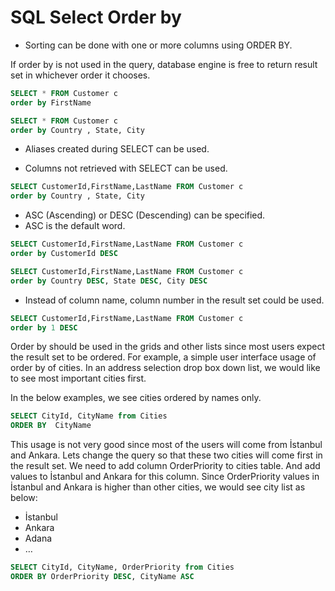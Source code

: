 # SQL Select Order by

- Sorting can be done with one or more columns using ORDER BY.

If order by is not used in the query, database engine is free to return result set in whichever order it chooses.

``` sql
SELECT * FROM Customer c 
order by FirstName
```

``` sql
SELECT * FROM Customer c 
order by Country , State, City
```

- Aliases created during SELECT can be used.

- Columns not retrieved with SELECT can be used.

``` sql
SELECT CustomerId,FirstName,LastName FROM Customer c 
order by Country , State, City
```

- ASC (Ascending) or DESC (Descending) can be specified. 
- ASC is the default word.

``` sql
SELECT CustomerId,FirstName,LastName FROM Customer c 
order by CustomerId DESC
```

``` sql
SELECT CustomerId,FirstName,LastName FROM Customer c 
order by Country DESC, State DESC, City DESC
```


- Instead of column name, column number in the result set could be used.


``` sql
SELECT CustomerId,FirstName,LastName FROM Customer c 
order by 1 DESC
```

Order by should be used in the grids and other lists since most users expect the result set to be ordered.
For example, a simple user interface usage of order by of cities.
In an address selection drop box down list, we would like to see most important cities first.

In the below examples, we see cities ordered by names only.

```sql
SELECT CityId, CityName from Cities
ORDER BY  CityName
```

This usage is not very good since most of the users will come from İstanbul and Ankara.
Lets change the query so that these two cities will come first in the result set.
We need to add column OrderPriority to cities table.
And add values to İstanbul and Ankara for this column.
Since OrderPriority values in İstanbul and Ankara is higher than other cities, 
we would see city list as below:

- İstanbul
- Ankara
- Adana
- ...


```sql
SELECT CityId, CityName, OrderPriority from Cities
ORDER BY OrderPriority DESC, CityName ASC
```









